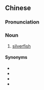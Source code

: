 {{also|纸鱼}}
==Chinese==
{{zh-forms|s=纸鱼}}

===Pronunciation===
{{zh-pron
|m=zhǐyú
|mn=chóa-hî/chóa-hû
|cat=n
}}

===Noun===
{{zh-noun}}

# [[silverfish]]

====Synonyms====
* {{zh-l|壁魚}}
* {{zh-l|蠹魚}}
* {{zh-l|書蛀蟲}}
* {{zh-l|衣魚}}

{{zh-cat|Insects}}